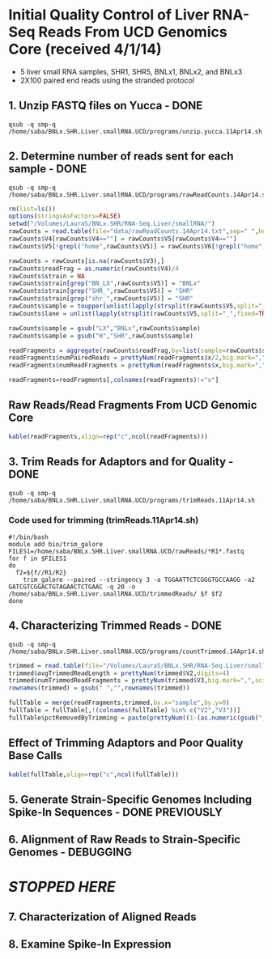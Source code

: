 Initial Quality Control of Liver RNA-Seq Reads From UCD Genomics Core (received 4/1/14)
=========================
* 5 liver small RNA samples, SHR1, SHR5, BNLx1, BNLx2, and BNLx3
* 2X100 paired end reads using the stranded protocol

1. Unzip FASTQ files on Yucca - DONE
----------------------------
```
qsub -q smp-q /home/saba/BNLx.SHR.Liver.smallRNA.UCD/programs/unzip.yucca.11Apr14.sh
```

2. Determine number of reads sent for each sample - DONE
----------------------------------------------------------
```
qsub -q smp-q /home/saba/BNLx.SHR.Liver.smallRNA.UCD/programs/rawReadCounts.14Apr14.sh
```

```r
rm(list=ls())
options(stringsAsFactors=FALSE)
setwd("/Volumes/LauraS/BNLx.SHR/RNA-Seq.Liver/smallRNA/")
rawCounts = read.table(file="data/rawReadCounts.14Apr14.txt",sep=" ",header=FALSE,fill=TRUE)
rawCounts$V4[rawCounts$V4==""] = rawCounts$V5[rawCounts$V4==""]
rawCounts$V5[!grepl("home",rawCounts$V5)] = rawCounts$V6[!grepl("home",rawCounts$V5)]

rawCounts = rawCounts[is.na(rawCounts$V3),]
rawCounts$readFrag = as.numeric(rawCounts$V4)/4
rawCounts$strain = NA
rawCounts$strain[grep("BN_LX",rawCounts$V5)] = "BNLx"
rawCounts$strain[grep("SHR_",rawCounts$V5)] = "SHR"
rawCounts$strain[grep("shr_",rawCounts$V5)] = "SHR"
rawCounts$sample = toupper(unlist(lapply(strsplit(rawCounts$V5,split="_",fixed=TRUE),function(a) a[2])))
rawCounts$lane = unlist(lapply(strsplit(rawCounts$V5,split="_",fixed=TRUE),function(a) a[4]))

rawCounts$sample = gsub("LX","BNLx",rawCounts$sample)
rawCounts$sample = gsub("H","SHR",rawCounts$sample)

readFragments = aggregate(rawCounts$readFrag,by=list(sample=rawCounts$sample,strain=rawCounts$strain),sum)
readFragments$numPairedReads = prettyNum(readFragments$x/2,big.mark=",",scientific=FALSE)
readFragments$numReadFragments = prettyNum(readFragments$x,big.mark=",",scientific=FALSE)

readFragments=readFragments[,colnames(readFragments)!="x"]
```

Raw Reads/Read Fragments From UCD Genomic Core
---------------------------

```r
kable(readFragments,align=rep("c",ncol(readFragments)))
```

3. Trim Reads for Adaptors and for Quality - DONE
--------------------------------------------
```
qsub -q smp-q /home/saba/BNLx.SHR.Liver.smallRNA.UCD/programs/trimReads.11Apr14.sh
```
### Code used for trimming (trimReads.11Apr14.sh)
```
#!/bin/bash
module add bio/trim_galore
FILES1=/home/saba/BNLx.SHR.Liver.smallRNA.UCD/rawReads/*R1*.fastq
for f in $FILES1
do
  f2=${f//R1/R2} 
	trim_galore --paired --stringency 3 -a TGGAATTCTCGGGTGCCAAGG -a2 GATCGTCGGACTGTAGAACTCTGAAC -q 20 -o /home/saba/BNLx.SHR.Liver.smallRNA.UCD/trimmedReads/ $f $f2
done
```


4. Characterizing Trimmed Reads - DONE
----------------------------------
```
qsub -q smp-q /home/saba/BNLx.SHR.Liver.smallRNA.UCD/programs/countTrimmed.14Apr14.sh
```

```r
trimmed = read.table(file="/Volumes/LauraS/BNLx.SHR/RNA-Seq.Liver/smallRNA/data/trimmedInfo.BNLx.SHR.Liver.14Apr14.txt",sep="\t",header=FALSE,row.names=1)
trimmed$avgTrimmedReadLength = prettyNum(trimmed$V2,digits=4)
trimmed$numTrimmedReadFragments = prettyNum(trimmed$V3,big.mark=",",scientific=FALSE)
rownames(trimmed) = gsub(" ","",rownames(trimmed))

fullTable = merge(readFragments,trimmed,by.x="sample",by.y=0)
fullTable = fullTable[,!(colnames(fullTable) %in% c("V2","V3"))]
fullTable$pctRemovedByTrimming = paste(prettyNum((1-(as.numeric(gsub(",","",fullTable$numTrimmedReadFragments))/as.numeric(gsub(",","",fullTable$numReadFragments))))*100,digits=3),"%",sep="")
```

Effect of Trimming Adaptors and Poor Quality Base Calls
---------------------------

```r
kable(fullTable,align=rep("c",ncol(fullTable)))
```

5.  Generate Strain-Specific Genomes Including Spike-In Sequences - DONE PREVIOUSLY
-------------------------------------------

6. Alignment of Raw Reads to Strain-Specific Genomes - DEBUGGING
------------------------------------




*STOPPED HERE* 
==============================================
7.  Characterization of Aligned Reads
---------------------------

8.  Examine Spike-In Expression 
-----------------------

